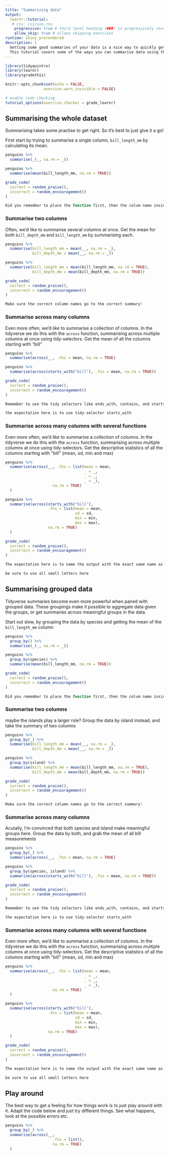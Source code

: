 ```yaml
---
title: "Summarising data"
output: 
  learnr::tutorial:
   # css: css/uio.css
    progressive: true # third level heading (###) is progressively revealed
    allow_skip: true # allows skipping exercises
runtime: shiny_prerendered
description: |
  Getting some good summaries of your data is a nice way to quickly get an iadea of what you are working with.
  This tutorial covers some of the ways you can summarise data using the tidyverse.
---
```


```r

library(tidyquintro)
library(learnr)
library(gradethis)

knitr::opts_chunk$set(echo = FALSE,
                 exercise.warn_invisible = FALSE)

# enable code checking
tutorial_options(exercise.checker = grade_learnr)
```


## Summarising the whole dataset

Summarising takes some practise to get right.
So it's best to just give it a go!

First start by trying to summarise a single column, `bill_length_mm` by calculating its mean.

```r
penguins %>% 
  summarise(_(_, na.rm = _))
```

```r
penguins %>% 
  summarise(mean(bill_length_mm, na.rm = TRUE))
```

```r
grade_code(
  correct = random_praise(),
  incorrect = random_encouragement()
)
```

```r
Did you remember to place the function first, then the colum name inside the function?
```

### Summarise two columns

Often, we'd like to summarise several columns at once.
Get the mean for both `bill_depth_mm` and `bill_length_mm` by summarising each.


```r
penguins %>% 
  summarise(bill_length_mm = mean(__, na.rm = _),
            bill_depth_mm = mean(__, na.rm = _))
```

```r
penguins %>% 
  summarise(bill_length_mm = mean(bill_length_mm, na.rm = TRUE),
            bill_depth_mm = mean(bill_depth_mm, na.rm = TRUE))
```

```r
grade_code(
  correct = random_praise(),
  incorrect = random_encouragement()
)
```

```r
Make sure the correct column names go to the correct summary!
```

### Summarise across many columns

Even more often, we'd like to summarise a collection of columns.
In the tidyverse we do this with the `across` function, summarising across multiple columns at once using tidy-selectors.
Get the mean of all the columns starting with "bill"

```r
penguins %>% 
  summarise(across(__, .fns = mean, na.rm = TRUE)
```

```r
penguins %>% 
  summarise(across(starts_with("bill"), .fns = mean, na.rm = TRUE))
```

```r
grade_code(
  correct = random_praise(),
  incorrect = random_encouragement()
)
```

```r
Remember to use the tidy selectors like ends_with, contains, and starts_with
```

```r
the expectation here is to use tidy-selector starts_with
```

### Summarise across many columns with several functions

Even more often, we'd like to summarise a collection of columns.
In the tidyverse we do this with the `across` function, summarising across multiple columns at once using tidy-selectors.
Get the descriptive statistics of all the columns starting with "bill" (mean, sd, min and max)

```r
penguins %>% 
  summarise(across(__, .fns = list(mean = mean,
                                   _ = _,
                                   _ = _,
                                   _ = _), 
                     na.rm = TRUE)
  )
```

```r
penguins %>% 
  summarise(across(starts_with("bill"), 
                   .fns = list(mean = mean,
                               sd = sd,
                               min = min,
                               max = max), 
                   na.rm = TRUE)
  )
```

```r
grade_code(
  correct = random_praise(),
  incorrect = random_encouragement()
)
```

```r
The expectation here is to name the output with the exact same name as the function
```

```r
be sure to use all small letters here
```


## Summarising grouped data

Tidyverse summaries become even more powerful when paired with grouped data.
These groupings make it possible to aggregate data given the groups, or get summaries across meaningful groups in the data.

Start out slow, by grouping the data by species and getting the mean of the `bill_length_mm` column

```r
penguins %>% 
  group_by() %>% 
  summarise(_(_, na.rm = _))
```

```r
penguins %>% 
  group_by(species) %>% 
  summarise(mean(bill_length_mm, na.rm = TRUE))
```

```r
grade_code(
  correct = random_praise(),
  incorrect = random_encouragement()
)
```

```r
Did you remember to place the function first, then the colum name inside the function?
```

### Summarise two columns

maybe the islands play a larger role? 
Group the data by island instead, and take the summary of two columns


```r
penguins %>% 
  group_by(_) %>% 
  summarise(bill_length_mm = mean(__, na.rm = _),
            bill_depth_mm = mean(__, na.rm = _))
```

```r
penguins %>% 
  group_by(island) %>% 
  summarise(bill_length_mm = mean(bill_length_mm, na.rm = TRUE),
            bill_depth_mm = mean(bill_depth_mm, na.rm = TRUE))
```

```r
grade_code(
  correct = random_praise(),
  incorrect = random_encouragement()
)
```

```r
Make sure the correct column names go to the correct summary!
```

### Summarise across many columns

Acutally, I'm convinced that both species and island make meaningful groups here.
Group the data by both, and grab the mean of all bill measurements

```r
penguins %>% 
  group_by(_) %>% 
  summarise(across(__, .fns = mean, na.rm = TRUE)
```

```r
penguins %>% 
  group_by(species, island) %>% 
  summarise(across(starts_with("bill"), .fns = mean, na.rm = TRUE))
```

```r
grade_code(
  correct = random_praise(),
  incorrect = random_encouragement()
)
```

```r
Remember to use the tidy selectors like ends_with, contains, and starts_with
```

```r
the expectation here is to use tidy-selector starts_with
```

### Summarise across many columns with several functions

Even more often, we'd like to summarise a collection of columns.
In the tidyverse we do this with the `across` function, summarising across multiple columns at once using tidy-selectors.
Get the descriptive statistics of all the columns starting with "bill" (mean, sd, min and max)

```r
penguins %>% 
  summarise(across(__, .fns = list(mean = mean,
                                   _ = _,
                                   _ = _,
                                   _ = _), 
                     na.rm = TRUE)
  )
```

```r
penguins %>% 
  summarise(across(starts_with("bill"), 
                   .fns = list(mean = mean,
                               sd = sd,
                               min = min,
                               max = max), 
                   na.rm = TRUE)
  )
```

```r
grade_code(
  correct = random_praise(),
  incorrect = random_encouragement()
)
```

```r
The expectation here is to name the output with the exact same name as the function
```

```r
be sure to use all small letters here
```

## Play around 

The best way to get a feeling for how things work is to just play around with it.
Adapt the code below and just try different things. 
See what happens, look at the possible errors etc.

```r
penguins %>% 
  group_by(_) %>% 
  summarise(across(__, 
                     .fns = list(), 
                     na.rm = TRUE)
  )
```

<!-- ## Quiz -->

<!-- ```{r quiz} -->
<!-- quiz( -->
<!--   question("What functions can you use to subset a data set by rows?", -->
<!--     answer("dplyr's `filter()`", correct = TRUE), -->
<!--     answer("dplyr's `select()`"), -->
<!--     answer("`subset()`", correct = TRUE),
    allow_retry = TRUE -->
<!--   ), -->
<!--   question("What functions can you use to subset a data set by columns", -->
<!--     answer("dplyr's `filter()`"), -->
<!--     answer("dplyr's `select()`", correct = TRUE), -->
<!--     answer("`subset()`", correct = TRUE),
    allow_retry = TRUE -->
<!--   ), -->
<!--   question("If you want to select all columns in data 'df' that contains the string 'something', you can do that by", -->
<!--     answer("`df[grepl('something', names(df))]`", correct = TRUE), -->
<!--     answer("`select(df, starts_with('something')`"), -->
<!--     answer("`df[,'something']`"), -->
<!--     answer("`select(df, contains('something')`", correct = TRUE),
    allow_retry = TRUE -->
<!--   ), -->
<!--     question("If you want to subset rows so that you only have those below 18 years of age, you can do that by", -->
<!--     answer("`df$age < 18`"), -->
<!--     answer("`filter(df, age < 18)`", correct = TRUE), -->
<!--     answer("`df[df$age < 18,]`", correct = TRUE), -->
<!--     answer("`filter(df, age <= 18)`"),
    allow_retry = TRUE -->
<!--   )
<!-- ) -->
<!-- ``` -->
